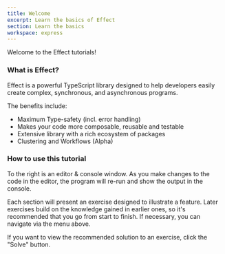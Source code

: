 ```yaml
---
title: Welcome
excerpt: Learn the basics of Effect
section: Learn the basics
workspace: express
---
```


Welcome to the Effect tutorials!

### What is Effect?

Effect is a powerful TypeScript library designed to help developers easily create complex, synchronous, and asynchronous programs.

The benefits include:

- Maximum Type-safety (incl. error handling)
- Makes your code more composable, reusable and testable
- Extensive library with a rich ecosystem of packages
- Clustering and Workflows (Alpha)


### How to use this tutorial

To the right is an editor & console window. As you make changes to the code in the editor, the program will re-run and show the output in the console.

Each section will present an exercise designed to illustrate a feature. Later exercises build on the knowledge gained in earlier ones, so it's recommended that you go from start to finish. If necessary, you can navigate via the menu above.

If you want to view the recommended solution to an exercise, click the "Solve" button.
